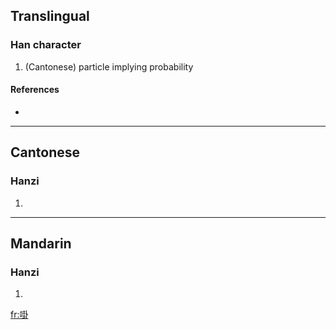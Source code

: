 ==Translingual==

===Han character===
{{Han char|rn=30|rad=口|as=08|sn=11|four=|canj=口土土卜 (RGGY)}}

# (Cantonese) particle implying probability

====References====
* {{Han ref|kx=0196.261|hdz=10636.021|uh=5569|ud=21865}}

----

==Cantonese==

===Hanzi===
{{yue-hanzi|jyut=|y=gwa3}}

# {{defn|Cantonese}}

----

==Mandarin==

===Hanzi===
{{cmn-hanzi|pin=[[guà]] ([[gua4]])|wg=kua<sup>4</sup>}}

# {{defn|Mandarin}}

[[fr:啩]]